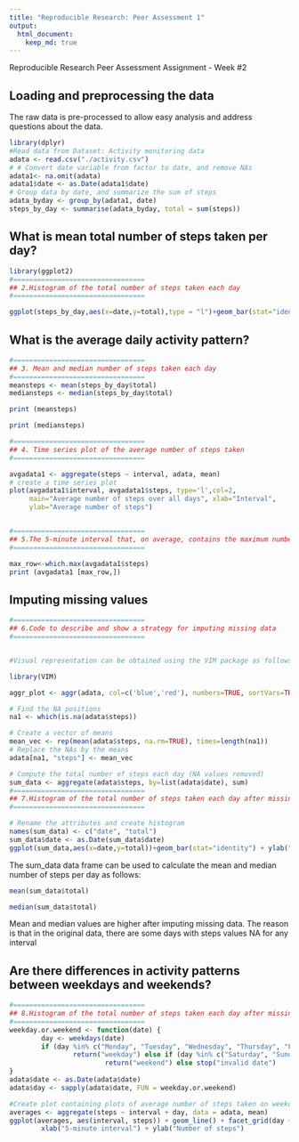 ---
title: "Reproducible Research: Peer Assessment 1"
output:
  html_document:
    keep_md: true
---

Reproducible Research Peer Assessment Assignment - Week #2

## Loading and preprocessing the data

The raw data is pre-processed to allow easy analysis and address questions about the data.

```{r, echo=TRUE}
library(dplyr)
#Read data from Dataset: Activity monitoring data
adata <- read.csv("./activity.csv")
# # Convert date variable from factor to date, and remove NAs
adata1<- na.omit(adata)
adata1$date <- as.Date(adata1$date)
# Group data by date, and summarize the sum of steps
adata_byday <- group_by(adata1, date)
steps_by_day <- summarise(adata_byday, total = sum(steps))
```

## What is mean total number of steps taken per day?

```{r, echo=TRUE, warning=FALSE}
library(ggplot2)
#=================================
## 2.Histogram of the total number of steps taken each day
#=================================

ggplot(steps_by_day,aes(x=date,y=total),type = "l")+geom_bar(stat="identity") + ylab("Daily Steps") + xlab("Date") + ggtitle("Histogram of total number of steps taken each day")

```


## What is the average daily activity pattern?

```{r, echo=TRUE, message=TRUE, warning=FALSE}
#=================================
## 3. Mean and median number of steps taken each day
#=================================
meansteps <- mean(steps_by_day$total)
mediansteps <- median(steps_by_day$total)

print (meansteps)
```

```{r, echo=TRUE, message=TRUE, warning=FALSE}
print (mediansteps)
```

```{r, echo=TRUE, message=TRUE, warning=FALSE}
#=================================
## 4. Time series plot of the average number of steps taken
#=================================

avgadata1 <- aggregate(steps ~ interval, adata, mean)
# create a time series plot 
plot(avgadata1$interval, avgadata1$steps, type='l',col=2, 
     main="Average number of steps over all days", xlab="Interval", 
     ylab="Average number of steps")



```

```{r, echo=TRUE, message=TRUE, warning=FALSE}
#=================================
## 5.The 5-minute interval that, on average, contains the maximum number of steps 
#=================================

max_row<-which.max(avgadata1$steps)
print (avgadata1 [max_row,])

```

## Imputing missing values
```{r, echo=TRUE, message=TRUE, warning=FALSE}
#=================================
## 6.Code to describe and show a strategy for imputing missing data 
#=================================


#Visual representation can be obtained using the VIM package as follows

library(VIM)

aggr_plot <- aggr(adata, col=c('blue','red'), numbers=TRUE, sortVars=TRUE, labels=names(adata), cex.axis=.7, gap=3, ylab=c("Histogram of missing data","Pattern"))
```
 
```{r, echo=TRUE, message=TRUE, warning=FALSE}
# Find the NA positions
na1 <- which(is.na(adata$steps))

# Create a vector of means
mean_vec <- rep(mean(adata$steps, na.rm=TRUE), times=length(na1))
# Replace the NAs by the means
adata[na1, "steps"] <- mean_vec

# Compute the total number of steps each day (NA values removed)
sum_data <- aggregate(adata$steps, by=list(adata$date), sum)
#=================================
## 7.Histogram of the total number of steps taken each day after missing values are imputed
#=================================

# Rename the attributes and create histogram
names(sum_data) <- c("date", "total")
sum_data$date <- as.Date(sum_data$date)
ggplot(sum_data,aes(x=date,y=total))+geom_bar(stat="identity") + ylab("Daily Steps") + xlab("Date") + ggtitle("Histogram of total number of steps taken each day (NA replaced by mean value)")
```

The sum_data data frame can be used to calculate the mean and median number of steps per day as follows:
```{r, echo=TRUE, message=TRUE, warning=FALSE}
mean(sum_data$total)
```

```{r, echo=TRUE, message=TRUE, warning=FALSE}
median(sum_data$total)
```

Mean and median values are higher after imputing missing data. The reason is that in the original data, there are some days with steps values NA for any interval

## Are there differences in activity patterns between weekdays and weekends?
```{r, echo=TRUE, message=TRUE, warning=FALSE}

#=================================
## 8.Histogram of the total number of steps taken each day after missing values are imputed
#=================================
weekday.or.weekend <- function(date) {
        day <- weekdays(date)
        if (day %in% c("Monday", "Tuesday", "Wednesday", "Thursday", "Friday")) 
                return("weekday") else if (day %in% c("Saturday", "Sunday")) 
                        return("weekend") else stop("invalid date")
}
adata$date <- as.Date(adata$date)
adata$day <- sapply(adata$date, FUN = weekday.or.weekend)

#Create plot containing plots of average number of steps taken on weekdays and weekends.
averages <- aggregate(steps ~ interval + day, data = adata, mean)
ggplot(averages, aes(interval, steps)) + geom_line() + facet_grid(day ~ .) + 
        xlab("5-minute interval") + ylab("Number of steps")

```
 
